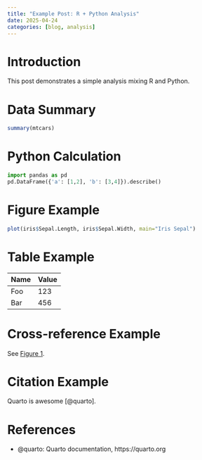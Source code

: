```yaml
---
title: "Example Post: R + Python Analysis"
date: 2025-04-24
categories: [blog, analysis]
---
```


# Introduction

This post demonstrates a simple analysis mixing R and Python.

# Data Summary

```r
summary(mtcars)
```

# Python Calculation

```python
import pandas as pd
pd.DataFrame({'a': [1,2], 'b': [3,4]}).describe()
```

# Figure Example

```r
plot(iris$Sepal.Length, iris$Sepal.Width, main="Iris Sepal")
```

# Table Example

| Name | Value |
|------|-------|
| Foo  | 123   |
| Bar  | 456   |

# Cross-reference Example

See [Figure 1](#fig-iris-sepal).

# Citation Example

Quarto is awesome [@quarto].

# References

::: {#refs}
- @quarto: Quarto documentation, https://quarto.org
:::

<!-- To customize: Replace with your own post content -->
